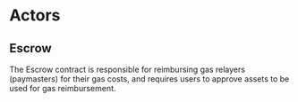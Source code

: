 # Actors

## Escrow

The Escrow contract is responsible for reimbursing gas relayers (paymasters) for their gas costs, and requires users to approve assets to be used for gas reimbursement.
